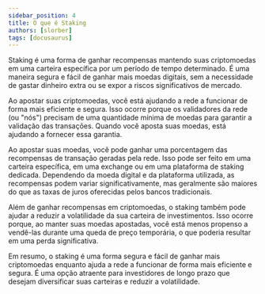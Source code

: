 ```yaml
---
sidebar_position: 4
title: O que é Staking
authors: [slorber]
tags: [docusaurus]
---
```



Staking é uma forma de ganhar recompensas mantendo suas criptomoedas em uma carteira específica por um período de tempo determinado. É uma maneira segura e fácil de ganhar mais moedas digitais, sem a necessidade de gastar dinheiro extra ou se expor a riscos significativos de mercado.

Ao apostar suas criptomoedas, você está ajudando a rede a funcionar de forma mais eficiente e segura. Isso ocorre porque os validadores da rede (ou "nós") precisam de uma quantidade mínima de moedas para garantir a validação das transações. Quando você aposta suas moedas, está ajudando a fornecer essa garantia.

Ao apostar suas moedas, você pode ganhar uma porcentagem das recompensas de transação geradas pela rede. Isso pode ser feito em uma carteira específica, em uma exchange ou em uma plataforma de staking dedicada. Dependendo da moeda digital e da plataforma utilizada, as recompensas podem variar significativamente, mas geralmente são maiores do que as taxas de juros oferecidas pelos bancos tradicionais.

Além de ganhar recompensas em criptomoedas, o staking também pode ajudar a reduzir a volatilidade da sua carteira de investimentos. Isso ocorre porque, ao manter suas moedas apostadas, você está menos propenso a vendê-las durante uma queda de preço temporária, o que poderia resultar em uma perda significativa.

Em resumo, o staking é uma forma segura e fácil de ganhar mais criptomoedas enquanto ajuda a rede a funcionar de forma mais eficiente e segura. É uma opção atraente para investidores de longo prazo que desejam diversificar suas carteiras e reduzir a volatilidade.